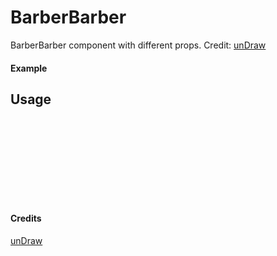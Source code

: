 
<Meta of={BarberBarber} title="unDraw/BarberBarber" />

# BarberBarber

BarberBarber component with different props.
Credit: [unDraw](https://undraw.co/illustrations)

#### Example

<Canvas of={BarberBarber.Primary} />

## Usage

```ts
import { BarberBarber } from "yadl-ui";

const Example = () => {
  return (
      <BarberBarber />
  );
};

export default Example;
```

#### Credits
[unDraw](https://undraw.co/illustrations)
